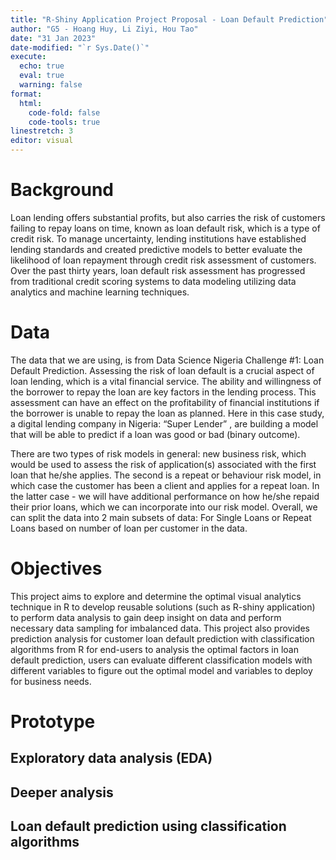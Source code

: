 ```yaml
---
title: "R-Shiny Application Project Proposal - Loan Default Prediction"
author: "G5 - Hoang Huy, Li Ziyi, Hou Tao"
date: "31 Jan 2023"
date-modified: "`r Sys.Date()`"
execute: 
  echo: true
  eval: true
  warning: false
format: 
  html:
    code-fold: false
    code-tools: true
linestretch: 3
editor: visual
---
```


# Background

Loan lending offers substantial profits, but also carries the risk of customers failing to repay loans on time, known as loan default risk, which is a type of credit risk. To manage uncertainty, lending institutions have established lending standards and created predictive models to better evaluate the likelihood of loan repayment through credit risk assessment of customers. Over the past thirty years, loan default risk assessment has progressed from traditional credit scoring systems to data modeling utilizing data analytics and machine learning techniques.

# Data

The data that we are using, is from Data Science Nigeria Challenge #1: Loan Default Prediction. Assessing the risk of loan default is a crucial aspect of loan lending, which is a vital financial service. The ability and willingness of the borrower to repay the loan are key factors in the lending process. This assessment can have an effect on the profitability of financial institutions if the borrower is unable to repay the loan as planned. Here in this case study, a digital lending company in Nigeria: "Super Lender" , are building a model that will be able to predict if a loan was good or bad (binary outcome).

There are two types of risk models in general: new business risk, which would be used to assess the risk of application(s) associated with the first loan that he/she applies. The second is a repeat or behaviour risk model, in which case the customer has been a client and applies for a repeat loan. In the latter case - we will have additional performance on how he/she repaid their prior loans, which we can incorporate into our risk model. Overall, we can split the data into 2 main subsets of data: For Single Loans or Repeat Loans based on number of loan per customer in the data.

# Objectives
This project aims to explore and determine the optimal visual analytics technique in R to develop reusable solutions (such as R-shiny application) to perform data analysis to gain deep insight on data and perform necessary data sampling for imbalanced data.
This project also provides prediction analysis for customer loan default prediction with classification algorithms from R for end-users to analysis the optimal factors in loan default prediction, users can evaluate different classification models with different variables to figure out the optimal model and variables to deploy for business needs. 


# Prototype

## Exploratory data analysis (EDA)

## Deeper analysis

## Loan default prediction using classification algorithms
